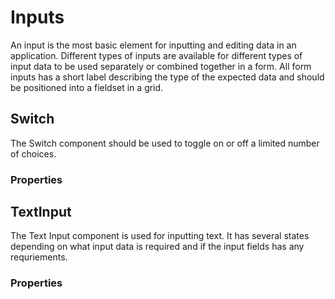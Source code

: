 
<Meta title="Docs/Inputs" component={TextInput} />

# Inputs

An input is the most basic element for inputting and editing data in an application. Different types of inputs are available for different types of input data to be used separately or combined together in a form. All form inputs has a short label describing the type of the expected data and should be positioned into a fieldset in a grid.

## Switch

The Switch component should be used to toggle on or off a limited number of choices.

<Canvas>
  <Switch />
  <Switch label="Label:" />
  <Switch label="Right label" labelPosition="right" />
</Canvas>

### Properties

<ArgsTable of={Switch} />

## TextInput

The Text Input component is used for inputting text. It has several states depending on what input data is required and if the input fields has any requriements.

<Canvas>
  <TextInput placeholder="Username" type="text" />
  <TextInput placeholder="Password" type="password" />
  <TextInput
    placeholder="Field with criteria"
    criteria={[
      {
        criteria: 'Longer than 6 characters',
        fulfilled: false,
        condition: { type: 'length', rule: 6 }
      },
      {
        criteria: 'Contains at least 1 lowercase letter',
        fulfilled: true,
        condition: { type: 'regex', rule: new RegExp('^(?=.*?[a-z]).{1,}$') }
      },
      {
        criteria: 'Contains at least 1 uppercase letter',
        fulfilled: true,
        condition: { type: 'regex', rule: new RegExp('^(?=.*?[A-Z]).{1,}$') }
      },
      {
        criteria: 'Contains at least 1 number',
        fulfilled: true,
        condition: { type: 'regex', rule: new RegExp('^(?=.*?[0-9]).{1,}$') }
      },
      {
        criteria: 'Contains at least 1 of %, &, /, ! or ?',
        fulfilled: true,
        condition: { type: 'regex', rule: new RegExp('^(?=.*?[!%&/?]).{1,}$') }
      }
    ]}
  />
</Canvas>

### Properties

<ArgsTable of={TextInput} />
